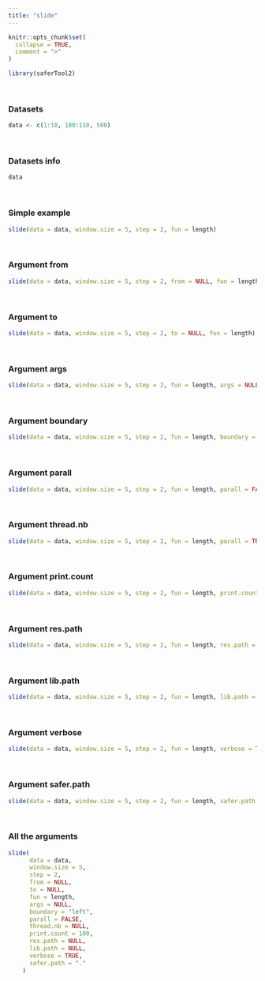 ---
title: "slide"
---

```{r, include = FALSE}
knitr::opts_chunk$set(
  collapse = TRUE,
  comment = ">"
)
```

```{r setup}
library(saferTool2)
```
<br>

### Datasets

```{r}
data <- c(1:10, 100:110, 500)
```
<br>

### Datasets info

```{r}
data
```
<br>


### Simple example
```{r}
slide(data = data, window.size = 5, step = 2, fun = length)
```
<br>

### Argument from
```{r}
slide(data = data, window.size = 5, step = 2, from = NULL, fun = length)
```
<br>

### Argument to
```{r}
slide(data = data, window.size = 5, step = 2, to = NULL, fun = length)
```
<br>


### Argument args
```{r}
slide(data = data, window.size = 5, step = 2, fun = length, args = NULL)
```
<br>

### Argument boundary
```{r}
slide(data = data, window.size = 5, step = 2, fun = length, boundary = "left")
```
<br>

### Argument parall
```{r}
slide(data = data, window.size = 5, step = 2, fun = length, parall = FALSE)
```
<br>

### Argument thread.nb
```{r}
slide(data = data, window.size = 5, step = 2, fun = length, parall = TRUE, thread.nb = NULL)
```
<br>

### Argument print.count
```{r}
slide(data = data, window.size = 5, step = 2, fun = length, print.count = 100)
```
<br>

### Argument res.path
```{r}
slide(data = data, window.size = 5, step = 2, fun = length, res.path = NULL)
```
<br>


### Argument lib.path
```{r}
slide(data = data, window.size = 5, step = 2, fun = length, lib.path = NULL)
```
<br>


### Argument verbose
```{r}
slide(data = data, window.size = 5, step = 2, fun = length, verbose = TRUE)
```
<br>

### Argument safer.path
```{r}
slide(data = data, window.size = 5, step = 2, fun = length, safer.path = ".")
```
<br>

### All the arguments
```{r}
slide(
      data = data,
      window.size = 5,
      step = 2,
      from = NULL,
      to = NULL,
      fun = length,
      args = NULL,
      boundary = "left",
      parall = FALSE,
      thread.nb = NULL,
      print.count = 100,
      res.path = NULL,
      lib.path = NULL,
      verbose = TRUE,
      safer.path = "."
    )
```

